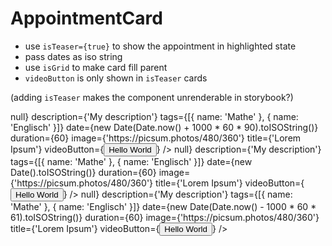 
<Meta title="Dashboard/AppointmentCard" component={AppointmentCard} />

# AppointmentCard

-   use `isTeaser={true}` to show the appointment in highlighted state
-   pass dates as iso string
-   use `isGrid` to make card fill parent
-   `videoButton` is only shown in `isTeaser` cards

(adding `isTeaser` makes the component unrenderable in storybook?)

<Story name="AppointmentCard soon">
    <MockStudent>
        <VStack minW="420px" maxW="33%">
            <AppointmentCard
                isGrid
                onPressToCourse={() => null}
                description={'My description'}
                tags={[{ name: 'Mathe' }, { name: 'Englisch' }]}
                date={new Date(Date.now() + 1000 * 60 * 90).toISOString()}
                duration={60}
                image={'https://picsum.photos/480/360'}
                title={'Lorem Ipsum'}
                videoButton={<Button>Hello World</Button>}
            />
        </VStack>
    </MockStudent>
</Story>

<Story name="AppointmentCard just started">
    <MockStudent>
        <VStack minW="420px" maxW="33%">
            <AppointmentCard
                isGrid
                onPressToCourse={() => null}
                description={'My description'}
                tags={[{ name: 'Mathe' }, { name: 'Englisch' }]}
                date={new Date().toISOString()}
                duration={60}
                image={'https://picsum.photos/480/360'}
                title={'Lorem Ipsum'}
                videoButton={<Button>Hello World</Button>}
            />
        </VStack>
    </MockStudent>
</Story>

<Story name="AppointmentCard ended">
    <MockStudent>
        <VStack minW="420px" maxW="33%">
            <AppointmentCard
                isGrid
                onPressToCourse={() => null}
                description={'My description'}
                tags={[{ name: 'Mathe' }, { name: 'Englisch' }]}
                date={new Date(Date.now() - 1000 * 60 * 61).toISOString()}
                duration={60}
                image={'https://picsum.photos/480/360'}
                title={'Lorem Ipsum'}
                videoButton={<Button>Hello World</Button>}
            />
        </VStack>
    </MockStudent>
</Story>
